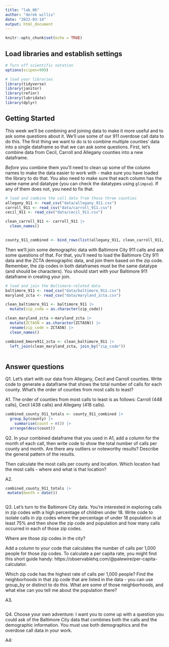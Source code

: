 ```yaml
---
title: "lab_06"
author: "derek willis"
date: "2022-03-14"
output: html_document
---
```


```r
knitr::opts_chunk$set(echo = TRUE)
```

## Load libraries and establish settings

```r
# Turn off scientific notation
options(scipen=999)

# load your libraries
library(tidyverse)
library(janitor)
library(refinr)
library(lubridate)
library(dplyr)
```

## Getting Started

This week we'll be combining and joining data to make it more useful and to ask some questions about it. We'll use some of our 911 overdose call data to do this. The first thing we want to do is to combine multiple counties' data into a single dataframe so that we can ask some questions. First, let's combine data from Cecil, Carroll and Allegany counties into a new dataframe.

*Before* you combine them you'll need to clean up some of the column names to make the data easier to work with - make sure you have loaded the library to do that. You also need to make sure that each column has the same name and datatype (you can check the datatypes using `glimpse`). If any of them does not, you need to fix that.

```r
# load and combine the call data from those three counties
allegany_911 <- read_csv("data/allegany_911.csv")
carroll_911 <- read_csv("data/carroll_911.csv")
cecil_911 <- read_csv("data/cecil_911.csv")

clean_carroll_911 <- carroll_911 |>
  clean_names()
 
```

```r
county_911_combined <- bind_rows(list(allegany_911, clean_carroll_911, cecil_911))
```

Then we'll join some demographic data with Baltimore City 911 calls and ask some questions of that. For that, you'll need to load the Baltimore City 911 data and the ZCTA demographic data, and join them based on the zip code. Remember, the zip codes in both dataframes must be the same datatype (and should be characters). You should start with your Baltimore 911 dataframe in creating your join. 

```r
# load and join the Baltimore-related data
baltimore_911 <- read_csv("data/baltimore_911.csv") 
maryland_zcta <- read_csv("data/maryland_zcta.csv")

clean_baltimore_911 <- baltimore_911 |>
  mutate(zip_code = as.character(zip_code))

clean_maryland_zcta <-maryland_zcta |>
  mutate(ZCTA5N = as.character(ZCTA5N)) |>
  rename(zip_code = ZCTA5N) |>
  clean_names()

combined_bmore911_zcta <- clean_baltimore_911 |> 
  left_join(clean_maryland_zcta, join_by("zip_code"))
 
```

## Answer questions

Q1. Let's start with our data from Allegany, Cecil and Carroll counties. Write code to generate a dataframe that shows the total number of calls for each county. What's the order of counties from most calls to least?

A1. The order of counties from most calls to least is as follows: Carroll (448 calls), Cecil (438 calls) and Allegany (418 calls).

```r
combined_county_911_totals <- county_911_combined |>
  group_by(county) |>
    summarise(count = n()) |>
  arrange(desc(count))
```

Q2. In your combined dataframe that you used in A1, add a column for the month of each call, then write code to show the total number of calls per county and month. Are there any outliers or noteworthy results? Describe the general pattern of the results. 

Then calculate the most calls per county and location. Which location had the most calls - where and what is that location?

A2.

```r
combined_county_911_totals |>
 mutate(month = date())



```

Q3. Let's turn to the Baltimore City data. You're interested in exploring calls in zip codes with a high percentage of children under 18. Write code to isolate calls in zip codes where the percentage of under 18 population is at least 75% and then show the zip code and population and how many calls occurred in each of those zip codes. 

Where are those zip codes in the city?

Add a column to your code that calculates the number of calls per 1,000 people for those zip codes. To calculate a per capita rate, you might find this short guide handy: https://observablehq.com/@palewire/per-capita-calculator.

Which zip code has the highest rate of calls per 1,000 people? Find the neighborhoods in that zip code that are listed in the data - you can use group_by or distinct to do this. What are some of those neighborhoods, and what else can you tell me about the population there?

A3. 

```r




```

Q4. Choose your own adventure: I want you to come up with a question you could ask of the Baltimore City data that combines both the calls and the demographic information. You must use both demographics and the overdose call data in your work.

A4: 

```r
```
